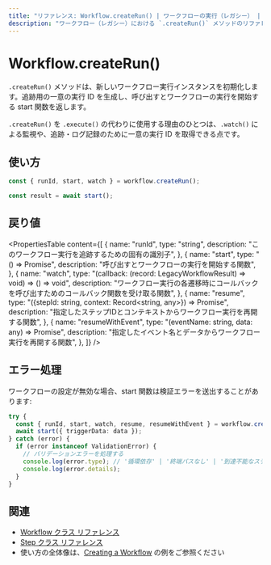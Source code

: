 ```yaml
---
title: "リファレンス: Workflow.createRun() | ワークフローの実行（レガシー） | Mastra ドキュメント"
description: "ワークフロー（レガシー）における `.createRun()` メソッドのリファレンス。新しいワークフロー実行を初期化します。"
---
```


# Workflow.createRun()

`.createRun()` メソッドは、新しいワークフロー実行インスタンスを初期化します。追跡用の一意の実行 ID を生成し、呼び出すとワークフローの実行を開始する start 関数を返します。

`.createRun()` を `.execute()` の代わりに使用する理由のひとつは、`.watch()` による監視や、追跡・ログ記録のために一意の実行 ID を取得できる点です。

## 使い方

```typescript
const { runId, start, watch } = workflow.createRun();

const result = await start();
```


## 戻り値

<PropertiesTable
  content={[
    {
      name: "runId",
      type: "string",
      description: "このワークフロー実行を追跡するための固有の識別子",
    },
    {
      name: "start",
      type: "() => Promise<LegacyWorkflowResult>",
      description: "呼び出すとワークフローの実行を開始する関数",
    },
    {
      name: "watch",
      type: "(callback: (record: LegacyWorkflowResult) => void) => () => void",
      description:
        "ワークフロー実行の各遷移時にコールバックを呼び出すためのコールバック関数を受け取る関数",
    },
    {
      name: "resume",
      type: "({stepId: string, context: Record<string, any>}) => Promise<LegacyWorkflowResult>",
      description:
        "指定したステップIDとコンテキストからワークフロー実行を再開する関数",
    },
    {
      name: "resumeWithEvent",
      type: "(eventName: string, data: any) => Promise<LegacyWorkflowResult>",
      description:
        "指定したイベント名とデータからワークフロー実行を再開する関数",
    },
  ]}
/>

## エラー処理

ワークフローの設定が無効な場合、start 関数は検証エラーを送出することがあります:

```typescript
try {
  const { runId, start, watch, resume, resumeWithEvent } = workflow.createRun();
  await start({ triggerData: data });
} catch (error) {
  if (error instanceof ValidationError) {
    // バリデーションエラーを処理する
    console.log(error.type); // '循環依存' | '終端パスなし' | '到達不能なステップ'
    console.log(error.details);
  }
}
```


## 関連

- [Workflow クラス リファレンス](./workflow.mdx)
- [Step クラス リファレンス](./step-class.mdx)
- 使い方の全体像は、[Creating a Workflow](../../examples/workflows_legacy/creating-a-workflow.mdx) の例をご参照ください
